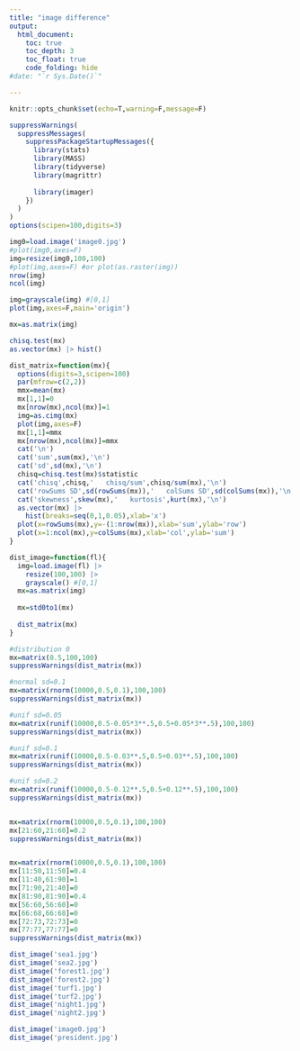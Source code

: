 ---
title: "image difference"
output:
  html_document:
    toc: true
    toc_depth: 3
    toc_float: true
    code_folding: hide 
#date: "`r Sys.Date()`"

---

```{r setup, include=FALSE}
knitr::opts_chunk$set(echo=T,warning=F,message=F)

suppressWarnings(
  suppressMessages(
    suppressPackageStartupMessages({
      library(stats)
      library(MASS)
      library(tidyverse)
      library(magrittr)
      
      library(imager)
    })
  )
)
options(scipen=100,digits=3)
```

```{r}
img0=load.image('image0.jpg')
#plot(img0,axes=F)
img=resize(img0,100,100)
#plot(img,axes=F) #or plot(as.raster(img))
nrow(img)
ncol(img)

img=grayscale(img) #[0,1]
plot(img,axes=F,main='origin')
```


```{r}
mx=as.matrix(img)

chisq.test(mx)
as.vector(mx) |> hist()
```


```{r}
dist_matrix=function(mx){
  options(digits=3,scipen=100)
  par(mfrow=c(2,2))
  mmx=mean(mx)
  mx[1,1]=0
  mx[nrow(mx),ncol(mx)]=1
  img=as.cimg(mx)
  plot(img,axes=F)
  mx[1,1]=mmx
  mx[nrow(mx),ncol(mx)]=mmx
  cat('\n')
  cat('sum',sum(mx),'\n')
  cat('sd',sd(mx),'\n')
  chisq=chisq.test(mx)$statistic
  cat('chisq',chisq,'   chisq/sum',chisq/sum(mx),'\n')
  cat('rowSums SD',sd(rowSums(mx)),'   colSums SD',sd(colSums(mx)),'\n')
  cat('skewness',skew(mx),'   kurtosis',kurt(mx),'\n')
  as.vector(mx) |>
    hist(breaks=seq(0,1,0.05),xlab='x')
  plot(x=rowSums(mx),y=-(1:nrow(mx)),xlab='sum',ylab='row')
  plot(x=1:ncol(mx),y=colSums(mx),xlab='col',ylab='sum')
}

dist_image=function(fl){
  img=load.image(fl) |> 
    resize(100,100) |> 
    grayscale() #[0,1]
  mx=as.matrix(img)
  
  mx=std0to1(mx)
  
  dist_matrix(mx)
}
```


```{r}
#distribution 0
mx=matrix(0.5,100,100)
suppressWarnings(dist_matrix(mx))

#normal sd=0.1
mx=matrix(rnorm(10000,0.5,0.1),100,100)
suppressWarnings(dist_matrix(mx))

#unif sd=0.05
mx=matrix(runif(10000,0.5-0.05*3**.5,0.5+0.05*3**.5),100,100)
suppressWarnings(dist_matrix(mx))

#unif sd=0.1
mx=matrix(runif(10000,0.5-0.03**.5,0.5+0.03**.5),100,100)
suppressWarnings(dist_matrix(mx))

#unif sd=0.2
mx=matrix(runif(10000,0.5-0.12**.5,0.5+0.12**.5),100,100)
suppressWarnings(dist_matrix(mx))


mx=matrix(rnorm(10000,0.5,0.1),100,100)
mx[21:60,21:60]=0.2
suppressWarnings(dist_matrix(mx))


mx=matrix(rnorm(10000,0.5,0.1),100,100)
mx[11:50,11:50]=0.4
mx[11:40,61:90]=1
mx[71:90,21:40]=0
mx[81:90,81:90]=0.4
mx[56:60,56:60]=0
mx[66:68,66:68]=0
mx[72:73,72:73]=0
mx[77:77,77:77]=0
suppressWarnings(dist_matrix(mx))
```


```{r}
dist_image('sea1.jpg')
dist_image('sea2.jpg')
dist_image('forest1.jpg')
dist_image('forest2.jpg')
dist_image('turf1.jpg')
dist_image('turf2.jpg')
dist_image('night1.jpg')
dist_image('night2.jpg')

dist_image('image0.jpg')
dist_image('president.jpg')
```

